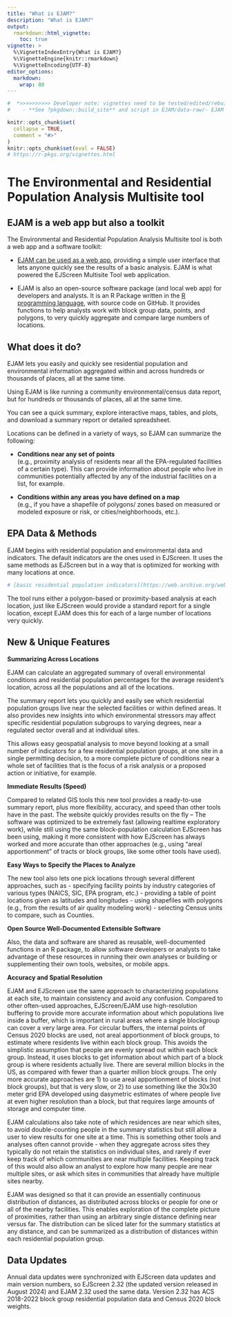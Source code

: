 ```yaml
---
title: "What is EJAM?"
description: "What is EJAM?"
output: 
  rmarkdown::html_vignette:
    toc: true
vignette: >
  %\VignetteIndexEntry{What is EJAM?}
  %\VignetteEngine{knitr::rmarkdown}
  %\VignetteEncoding{UTF-8}
editor_options:
  markdown:
    wrap: 80
---
```


```r
#  *>>>>>>>>>> Developer note: vignettes need to be tested/edited/rebuilt regularly <<<<<<<<<<<*
#    - **See ?pkgdown::build_site** and script in EJAM/data-raw/- EJAM uses the pkgdown R package to build help and articles/ vignettes as web pages
```

```r
knitr::opts_chunk$set(
  collapse = TRUE,
  comment = "#>"
)
knitr::opts_chunk$set(eval = FALSE)
# https://r-pkgs.org/vignettes.html
```

# The Environmental and Residential Population Analysis Multisite tool

## EJAM is a web app but also a toolkit

The Environmental and Residential Population Analysis Multisite tool is both a web app and a software toolkit:

- [EJAM can be used as a web app](0_webapp.html), providing a simple user interface that lets anyone quickly see the results of a basic analysis. EJAM is what powered the EJScreen Multisite Tool web application.

- EJAM is also an open-source software package (and local web app) for developers and analysts. It is an R Package written in the [R programming language](https://www.r-project.org/), with source code on GitHub. It provides functions to help analysts work with block group data, points, and polygons, to very quickly aggregate and compare large numbers of locations.

## What does it do?

EJAM lets you easily and quickly see residential population and environmental information aggregated within and across hundreds or thousands of places, all at the same time.

Using EJAM is like running a community environmental/census data report, but for hundreds or thousands of places, all at the same time.

You can see a quick summary, explore interactive maps, tables, and plots, and download a summary report or detailed spreadsheet.

Locations can be defined in a variety of ways, so EJAM can summarize the following:

-   **Conditions near any set of points** \
    (e.g., proximity analysis of residents near all the EPA-regulated facilities of a certain type). This can provide information about people who live in communities potentially affected by any of the industrial facilities on a list, for example.

-   **Conditions within any areas you have defined on a map** \
    (e.g., if you have a shapefile of polygons/ zones based on measured or modeled exposure or risk, or cities/neighborhoods, etc.).

## EPA Data & Methods

EJAM begins with residential population and environmental data and indicators. The default indicators are the ones used in EJScreen. It uses the same methods as EJScreen but in a way that is optimized for working with many locations at once. 
```r
# [basic residential population indicators](https://web.archive.org/web/20250118193121/https://www.epa.gov/ejscreen/overview-demographic-indicators-ejscreen "residential population data explained")
```

The tool runs either a polygon-based or proximity-based analysis at each location, just like EJScreen would provide a standard report for a single location, except EJAM does this for each of a large number of locations very quickly.

## New & Unique Features

**Summarizing Across Locations**

EJAM can calculate an aggregated summary of overall environmental conditions and residential population percentages for the average resident's location, across all the populations and all of the locations.

The summary report lets you quickly and easily see which residential population groups live near the selected facilities or within defined areas. It also provides new insights into which environmental stressors may affect specific residential population subgroups to varying degrees, near a regulated sector overall and at individual sites.

This allows easy geospatial analysis to move beyond looking at a small number of indicators for a few residential population groups, at one site in a single permitting decision, to a more complete picture of conditions near a whole set of facilities that is the focus of a risk analysis or a proposed action or initiative, for example.

**Immediate Results (Speed)**

Compared to related GIS tools this new tool provides a ready-to-use summary report, plus more flexibility, accuracy, and speed than other tools have in the past. The website quickly provides results on the fly -- The software was optimized to be extremely fast (allowing realtime exploratory work), while still using the same block-population calculation EJScreen has been using, making it more consistent with how EJScreen has always worked and more accurate than other approaches (e.g., using "areal apportionment" of tracts or block groups, like some other tools have used).

**Easy Ways to Specify the Places to Analyze**

The new tool also lets one pick locations through several different approaches, such as - specifying facility points by industry categories of various types (NAICS, SIC, EPA program, etc.) - providing a table of point locations given as latitudes and longitudes - using shapefiles with polygons (e.g., from the results of air quality modeling work) - selecting Census units to compare, such as Counties.

**Open Source Well-Documented Extensible Software**

Also, the data and software are shared as reusable, well-documented functions in an R package, to allow software developers or analysts to take advantage of these resources in running their own analyses or building or supplementing their own tools, websites, or mobile apps.

**Accuracy and Spatial Resolution**

EJAM and EJScreen use the same approach to characterizing populations at each site, to maintain consistency and avoid any confusion. Compared to other often-used approaches, EJScreen/EJAM use high-resolution buffering to provide more accurate information about which populations live inside a buffer, which is important in rural areas where a single blockgroup can cover a very large area. For circular buffers, the internal points of Census 2020 blocks are used, not areal apportionment of block groups, to estimate where residents live within each block group. This avoids the simplistic assumption that people are evenly spread out within each block group. Instead, it uses blocks to get information about which part of a block group is where residents actually live. There are several million blocks in the US, as compared with fewer than a quarter million block groups. The only more accurate approaches are 1) to use areal apportionment of blocks (not block groups), but that is very slow, or 2) to use something like the 30x30 meter grid EPA developed using dasymetric estimates of where people live at even higher resolution than a block, but that requires large amounts of storage and computer time.

EJAM calculations also take note of which residences are near which sites, to avoid double-counting people in the summary statistics but still allow a user to view results for one site at a time. This is something other tools and analyses often cannot provide - when they aggregate across sites they typically do not retain the statistics on individual sites, and rarely if ever keep track of which communities are near multiple facilities. Keeping track of this would also allow an analyst to explore how many people are near multiple sites, or ask which sites in communities that already have multiple sites nearby.

EJAM was designed so that it can provide an essentially continuous distribution of distances, as distributed across blocks or people for one or all of the nearby facilities. This enables exploration of the complete picture of proximities, rather than using an arbitrary single distance defining near versus far. The distribution can be sliced later for the summary statistics at any distance, and can be summarized as a distribution of distances within each residential population group.

## Data Updates

Annual data updates were synchronized with EJScreen data updates and main version numbers, so EJScreen 2.32 (the updated version released in August 2024) and EJAM 2.32 used the same data. Version 2.32 has ACS 2018-2022 block group residential population data and Census 2020 block weights.
